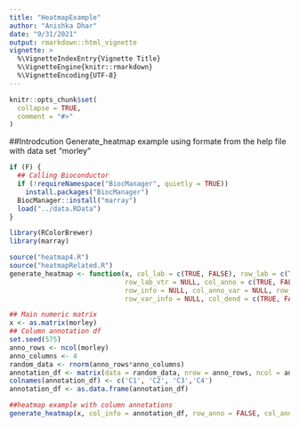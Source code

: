 ```yaml
---
title: "HeatmapExample"
author: "Anishka Dhar"
date: "9/31/2021"
output: rmarkdown::html_vignette
vignette: >
  %\VignetteIndexEntry{Vignette Title}
  %\VignetteEngine{knitr::rmarkdown}
  %\VignetteEncoding{UTF-8}
---
```


```r
knitr::opts_chunk$set(
  collapse = TRUE,
  comment = "#>"
)
```
##Introdcution
Generate_heatmap example using formate from the help file with data set "morley"


```r
if (F) {
  ## Calling Bioconductor
  if (!requireNamespace("BiocManager", quietly = TRUE))
    install.packages("BiocManager")
  BiocManager::install("marray")
  load("../data.RData")
}
```

``` r
library(RColorBrewer)
library(marray)
```
```r
source("heatmap4.R")
source("heatmapRelated.R")
generate_heatmap <- function(x, col_lab = c(TRUE, FALSE), row_lab = c(TRUE, FALSE), col_lab_vtr = NULL,
                             row_lab_vtr = NULL, col_anno = c(TRUE, FALSE), row_anno = c(TRUE, FALSE), col_info = NULL,
                             row_info = NULL, col_anno_var = NULL, row_anno_var = NULL, col_var_info = NULL,
                             row_var_info = NULL, col_dend = c(TRUE, FALSE), row_dend = c(TRUE, FALSE)...)
```

```r
## Main numeric matrix
x <- as.matrix(morley)
## Column annotation df
set.seed(575)
anno_rows <- ncol(morley)
anno_columns <- 4
random_data <- rnorm(anno_rows*anno_columns)
annotation_df <- matrix(data = random_data, nrow = anno_rows, ncol = anno_columns)
colnames(annotation_df) <- c('C1', 'C2', 'C3','C4')
annotation_df <- as.data.frame(annotation_df)
```

```r
##heatmap example with column annotations
generate_heatmap(x, col_info = annotation_df, row_anno = FALSE, col_anno = TRUE, row_lab = TRUE, col_lab = TRUE, row_dend = FALSE, col_dend = TRUE)
```
